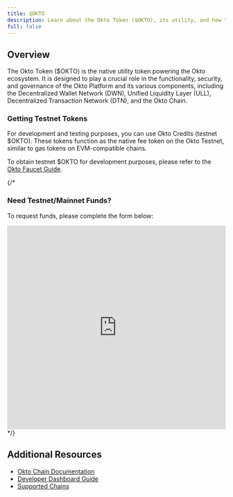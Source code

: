 ```yaml
---
title: $OKTO
description: Learn about the Okto Token ($OKTO), its utility, and how to get testnet tokens
full: false
---
```



<AIMarkdownComponent />

## Overview

The Okto Token ($OKTO) is the native utility token powering the Okto ecosystem. It is designed to play a crucial role in the functionality, security, and governance of the Okto Platform and its various components, including the Decentralized Wallet Network (DWN), Unified Liquidity Layer (ULL), Decentralized Transaction Network (DTN), and the Okto Chain.

### Getting Testnet Tokens

<Callout type="info">
For development and testing purposes, you can use Okto Credits (testnet $OKTO). These tokens function as the native fee token on the Okto Testnet, similar to gas tokens on EVM-compatible chains.
</Callout>

To obtain testnet $OKTO for development purposes, please refer to the [Okto Faucet Guide](/docs/developer-admin-dashboard/okto-faucet).

{/*
### **Need Testnet/Mainnet Funds?**
To request funds, please complete the form below:

<div style={{ width: '100%', maxWidth: '100%', margin: '0 auto' }}>
  <iframe
    id="typeform-widget"
    title="Troubleshooting Form"
    src="https://form.typeform.com/to/oXtDR5xw"
    width="100%"
    height="470px"
    frameBorder="0"
    allowFullScreen
    style={{ 
      border: 'none', 
      borderRadius: '5px',
      boxShadow: '0 2px 8px rgba(0,0,0,0.05)'
    }}
  ></iframe>
</div>
*/}

## Additional Resources

- [Okto Chain Documentation](/docs/okto-layer/okto-chain)
- [Developer Dashboard Guide](/docs/developer-admin-dashboard)
- [Supported Chains](/docs/supported-chains)
